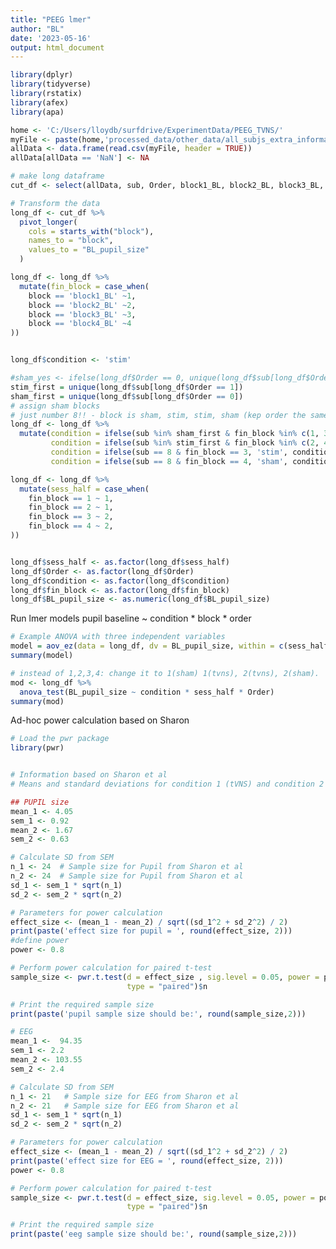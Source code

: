 ```yaml
---
title: "PEEG lmer"
author: "BL"
date: '2023-05-16'
output: html_document
---
```


```r
library(dplyr)
library(tidyverse)
library(rstatix)
library(afex)
library(apa)
```


```r
home <- 'C:/Users/lloydb/surfdrive/ExperimentData/PEEG_TVNS/'
myFile <- paste(home,'processed_data/other_data/all_subjs_extra_information_PEEG.csv',sep = "")
allData <- data.frame(read.csv(myFile, header = TRUE))
allData[allData == 'NaN'] <- NA
```


```r
# make long dataframe 
cut_df <- select(allData, sub, Order, block1_BL, block2_BL, block3_BL, block4_BL)

# Transform the data
long_df <- cut_df %>%
  pivot_longer(
    cols = starts_with("block"),
    names_to = "block",
    values_to = "BL_pupil_size"
  )

long_df <- long_df %>%
  mutate(fin_block = case_when(
    block == 'block1_BL' ~1,
    block == 'block2_BL' ~2,
    block == 'block3_BL' ~3,
    block == 'block4_BL' ~4
))

```

```r


```



```r

long_df$condition <- 'stim'

#sham_yes <- ifelse(long_df$Order == 0, unique(long_df$sub[long_df$Order == 1]))
stim_first = unique(long_df$sub[long_df$Order == 1])
sham_first = unique(long_df$sub[long_df$Order == 0])
# assign sham blocks
# just number 8!! - block is sham, stim, stim, sham (kep order the same)
long_df <- long_df %>%
  mutate(condition = ifelse(sub %in% sham_first & fin_block %in% c(1, 3), 'sham', 'stim'),
         condition = ifelse(sub %in% stim_first & fin_block %in% c(2, 4), 'sham', condition),
         condition = ifelse(sub == 8 & fin_block == 3, 'stim', condition),
         condition = ifelse(sub == 8 & fin_block == 4, 'sham', condition))

long_df <- long_df %>%
  mutate(sess_half = case_when(
    fin_block == 1 ~ 1,
    fin_block == 2 ~ 1,
    fin_block == 3 ~ 2,
    fin_block == 4 ~ 2,
))


long_df$sess_half <- as.factor(long_df$sess_half)
long_df$Order <- as.factor(long_df$Order)
long_df$condition <- as.factor(long_df$condition)
long_df$fin_block <- as.factor(long_df$fin_block)
long_df$BL_pupil_size <- as.numeric(long_df$BL_pupil_size)
```


Run lmer models pupil baseline ~ condition * block * order 

```r
# Example ANOVA with three independent variables
model = aov_ez(data = long_df, dv = BL_pupil_size, within = c(sess_half, condition), between=Order, detailed = TRUE)
summary(model)

# instead of 1,2,3,4: change it to 1(sham) 1(tvns), 2(tvns), 2(sham). 
mod <- long_df %>%
  anova_test(BL_pupil_size ~ condition * sess_half * Order)
summary(mod)
```

Ad-hoc power calculation based on Sharon 

```r
# Load the pwr package
library(pwr)


# Information based on Sharon et al
# Means and standard deviations for condition 1 (tVNS) and condition 2 (sham)

## PUPIL size 
mean_1 <- 4.05
sem_1 <- 0.92
mean_2 <- 1.67
sem_2 <- 0.63

# Calculate SD from SEM
n_1 <- 24  # Sample size for Pupil from Sharon et al
n_2 <- 24  # Sample size for Pupil from Sharon et al
sd_1 <- sem_1 * sqrt(n_1)
sd_2 <- sem_2 * sqrt(n_2)

# Parameters for power calculation
effect_size <- (mean_1 - mean_2) / sqrt((sd_1^2 + sd_2^2) / 2)
print(paste('effect size for pupil = ', round(effect_size, 2)))
#define power
power <- 0.8

# Perform power calculation for paired t-test
sample_size <- pwr.t.test(d = effect_size , sig.level = 0.05, power = power,
                          type = "paired")$n

# Print the required sample size
print(paste('pupil sample size should be:', round(sample_size,2)))

# EEG 
mean_1 <-  94.35
sem_1 <- 2.2
mean_2 <- 103.55
sem_2 <- 2.4

# Calculate SD from SEM
n_1 <- 21   # Sample size for EEG from Sharon et al
n_2 <- 21   # Sample size for EEG from Sharon et al
sd_1 <- sem_1 * sqrt(n_1)
sd_2 <- sem_2 * sqrt(n_2)

# Parameters for power calculation
effect_size <- (mean_1 - mean_2) / sqrt((sd_1^2 + sd_2^2) / 2)
print(paste('effect size for EEG = ', round(effect_size, 2)))
power <- 0.8

# Perform power calculation for paired t-test
sample_size <- pwr.t.test(d = effect_size, sig.level = 0.05, power = power,
                          type = "paired")$n

# Print the required sample size
print(paste('eeg sample size should be:', round(sample_size,2)))


```







